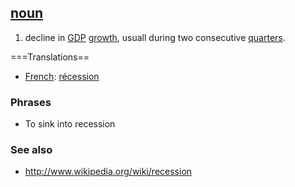 ==[[noun]]==

# decline in [[GDP]] [[growth]], usuall during two consecutive  [[quarter]]s.

===Translations==

*[[French]]: [[récession]]

===Phrases===

*To sink into recession

===See also===

*http://www.wikipedia.org/wiki/recession